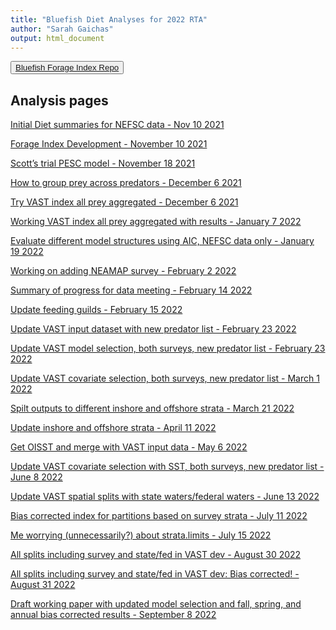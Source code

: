 ```yaml
---
title: "Bluefish Diet Analyses for 2022 RTA"
author: "Sarah Gaichas"
output: html_document
---
```


<button>
    <a href="https://github.com/sgaichas/bluefishdiet"> Bluefish Forage Index Repo </a>
</button>


<!-- ADD LINKS BELOW, note, using the RMD link syntax will open the presentation in the same tab, which is annoying. Use the html with the "_blank" to fix that behavior -->

## Analysis pages
 

<a href="https://sgaichas.github.io/bluefishdiet/DietSummary.html" target="_blank"> Initial Diet summaries for NEFSC data - Nov 10 2021 </a>

<a href="https://sgaichas.github.io/bluefishdiet/ForageIndex.html" target="_blank"> Forage Index Development - November 10 2021 </a>

<a href="https://sgaichas.github.io/bluefishdiet/PiscPESCbySL.html" target="_blank"> Scott's trial PESC model - November 18 2021 </a>

<a href="https://sgaichas.github.io/bluefishdiet/PreyAggs.html" target="_blank"> How to group prey across predators - December 6 2021 </a>

<a href="https://sgaichas.github.io/bluefishdiet/VASTmod1.html" target="_blank"> Try VAST index all prey aggregated - December 6 2021 </a>

<a href="https://sgaichas.github.io/bluefishdiet/VASTmod2.html" target="_blank"> Working VAST index all prey aggregated with results - January 7 2022 </a>

<a href="https://sgaichas.github.io/bluefishdiet/VASTmodsel.html" target="_blank"> Evaluate different model structures using AIC, NEFSC data only - January 19 2022 </a>

<a href="https://sgaichas.github.io/bluefishdiet/AddNEAMAP.html" target="_blank"> Working on adding NEAMAP survey - February 2 2022 </a>

<a href="https://sgaichas.github.io/bluefishdiet/DataMeetingSummary.html" target="_blank"> Summary of progress for data meeting - February 14 2022 </a>

<a href="https://sgaichas.github.io/bluefishdiet/PreySimilarityUpdate.html" target="_blank"> Update feeding guilds - February 15 2022 </a>

<a href="https://sgaichas.github.io/bluefishdiet/UpdateVAST_Inputs.html" target="_blank"> Update VAST input dataset with new predator list - February 23 2022 </a>

<a href="https://sgaichas.github.io/bluefishdiet/VASTmodsel_updatedPreds.html" target="_blank"> Update VAST model selection, both surveys, new predator list - February 23 2022 </a>

<a href="https://sgaichas.github.io/bluefishdiet/VASTcovariates_updatedPreds.html" target="_blank"> Update VAST covariate selection, both surveys, new predator list - March 1 2022 </a>

<a href="https://sgaichas.github.io/bluefishdiet/InshoreOffshoreDefs.html" target="_blank"> Spilt outputs to different inshore and offshore strata - March 21 2022 </a>

<a href="https://sgaichas.github.io/bluefishdiet/RegionalIndices.html" target="_blank"> Update inshore and offshore strata - April 11 2022 </a>

<a href="https://sgaichas.github.io/bluefishdiet/SSTmethods.html" target="_blank"> Get OISST and merge with VAST input data - May 6 2022 </a>

<a href="https://sgaichas.github.io/bluefishdiet/VASTcovariates_updatedPreds_sst.html" target="_blank"> Update VAST covariate selection with SST, both surveys, new predator list - June 8 2022 </a>

<a href="https://sgaichas.github.io/bluefishdiet/VASTcovariates_updatedPreds_sst_3mi.html" target="_blank"> Update VAST spatial splits with state waters/federal waters - June 13 2022 </a>

<a href="https://sgaichas.github.io/bluefishdiet/VASTcovariates_finalmod_survstrat.html" target="_blank"> Bias corrected index for partitions based on survey strata - July 11 2022 </a>

<a href="https://sgaichas.github.io/bluefishdiet/VASTcovariates_finalmod_strattest.html" target="_blank"> Me worrying (unnecessarily?) about strata.limits - July 15 2022 </a>

<a href="https://sgaichas.github.io/bluefishdiet/VASTcovariates_finalmod_3misurvstrat.html" target="_blank"> All splits including survey and state/fed in VAST dev - August 30 2022 </a>

<a href="https://sgaichas.github.io/bluefishdiet/VASTcovariates_finalmod_3misurvstrat.html" target="_blank"> All splits including survey and state/fed in VAST dev: Bias corrected! - August 31 2022 </a>

<a href="https://sgaichas.github.io/bluefishdiet/VASTcovariates_forageindex_WP.html" target="_blank"> Draft working paper with updated model selection and fall, spring, and annual bias corrected results - September 8 2022 </a>
